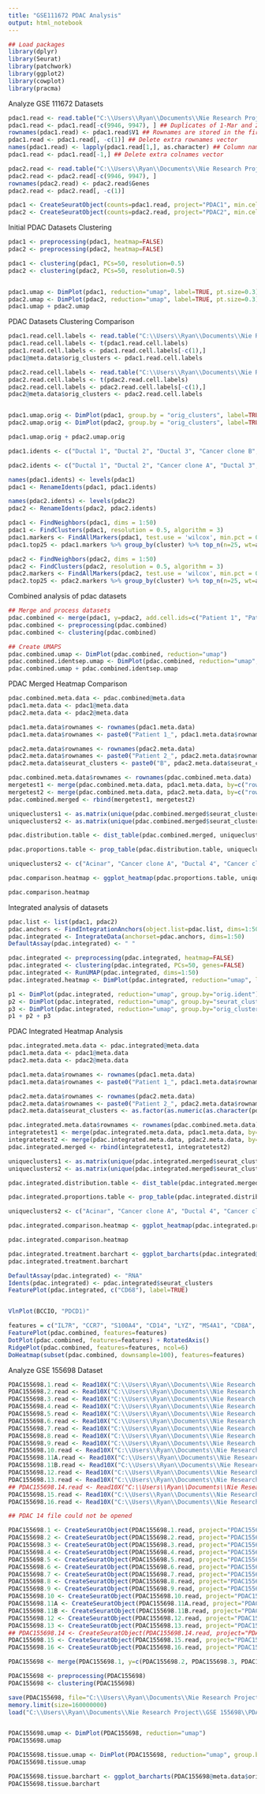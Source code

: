 ```yaml
---
title: "GSE111672 PDAC Analysis"
output: html_notebook
---
```


```r
## Load packages
library(dplyr)
library(Seurat)
library(patchwork)
library(ggplot2)
library(cowplot)
library(pracma)
```



Analyze GSE 111672 Datasets

```r

pdac1.read <- read.table("C:\\Users\\Ryan\\Documents\\Nie Research Project\\GSE111672\\GSE111672_PDAC-A-indrop-filtered-expMat.txt", sep = "\t", as.is = 1)
pdac1.read <- pdac1.read[-c(9946, 9947), ] ## Duplicates of 1-Mar and 2-Mar genes (excel error??)
rownames(pdac1.read) <- pdac1.read$V1 ## Rownames are stored in the first column of the dataset
pdac1.read <- pdac1.read[, -c(1)] ## Delete extra rownames vector
names(pdac1.read) <- lapply(pdac1.read[1,], as.character) ## Column names are stored in the first row of the dataset
pdac1.read <- pdac1.read[-1,] ## Delete extra colnames vector

pdac2.read <- read.table("C:\\Users\\Ryan\\Documents\\Nie Research Project\\GSE111672\\GSE111672_PDAC-B-indrop-filtered-expMat.txt", sep = "\t", header = TRUE, as.is = 1)
pdac2.read <- pdac2.read[-c(9946, 9947), ]
rownames(pdac2.read) <- pdac2.read$Genes
pdac2.read <- pdac2.read[, -c(1)]

pdac1 <- CreateSeuratObject(counts=pdac1.read, project="PDAC1", min.cells=1, min.features=1)
pdac2 <- CreateSeuratObject(counts=pdac2.read, project="PDAC2", min.cells=1, min.features=1)
```



Initial PDAC Datasets Clustering

```r

pdac1 <- preprocessing(pdac1, heatmap=FALSE)
pdac2 <- preprocessing(pdac2, heatmap=FALSE)

pdac1 <- clustering(pdac1, PCs=50, resolution=0.5)
pdac2 <- clustering(pdac2, PCs=50, resolution=0.5)


pdac1.umap <- DimPlot(pdac1, reduction="umap", label=TRUE, pt.size=0.3) + NoLegend()
pdac2.umap <- DimPlot(pdac2, reduction="umap", label=TRUE, pt.size=0.3) + NoLegend()
pdac1.umap + pdac2.umap

```



PDAC Datasets Clustering Comparison 

```r

pdac1.read.cell.labels <- read.table("C:\\Users\\Ryan\\Documents\\Nie Research Project\\GSE111672\\GSE111672_PDAC-A-indrop-filtered-expMat.txt", nrows=1, header=FALSE, sep = "\t", as.is = 1)
pdac1.read.cell.labels <- t(pdac1.read.cell.labels)
pdac1.read.cell.labels <- pdac1.read.cell.labels[-c(1),]
pdac1@meta.data$orig_clusters <- pdac1.read.cell.labels

pdac2.read.cell.labels <- read.table("C:\\Users\\Ryan\\Documents\\Nie Research Project\\GSE111672\\GSE111672_PDAC-B-indrop-filtered-expMat.txt", nrows=1, header=FALSE, sep = "\t", as.is = 1)
pdac2.read.cell.labels <- t(pdac2.read.cell.labels)
pdac2.read.cell.labels <- pdac2.read.cell.labels[-c(1),]
pdac2@meta.data$orig_clusters <- pdac2.read.cell.labels


pdac1.umap.orig <- DimPlot(pdac1, group.by = "orig_clusters", label=TRUE, pt.size=0.2) + NoLegend()
pdac2.umap.orig <- DimPlot(pdac2, group.by = "orig_clusters", label=TRUE, pt.size=0.2) + NoLegend()

pdac1.umap.orig + pdac2.umap.orig

pdac1.idents <- c("Ductal 1", "Ductal 2", "Ductal 3", "Cancer clone B", "Macrophages", "Cancer clone A", "Ductal 4", "T & NK", "Tuft", "Endocrine & RBCs", "Acinar", "Endothelial")

pdac2.idents <- c("Ductal 1", "Ductal 2", "Cancer clone A", "Ductal 3", "Endothelial", "Macrophages", "Ductal 4", "Tuft & Endocrine", "Acinar")

names(pdac1.idents) <- levels(pdac1)
pdac1 <- RenameIdents(pdac1, pdac1.idents)

names(pdac2.idents) <- levels(pdac2)
pdac2 <- RenameIdents(pdac2, pdac2.idents)

```



```r

pdac1 <- FindNeighbors(pdac1, dims = 1:50)
pdac1 <- FindClusters(pdac1, resolution = 0.5, algorithm = 3)
pdac1.markers <- FindAllMarkers(pdac1, test.use = 'wilcox', min.pct = 0.25, logfc.threshold = 0.50, max.cells.per.ident = 500)
pdac1.top25 <- pdac1.markers %>% group_by(cluster) %>% top_n(n=25, wt=avg_logFC)

pdac2 <- FindNeighbors(pdac2, dims = 1:50)
pdac2 <- FindClusters(pdac2, resolution = 0.5, algorithm = 3)
pdac2.markers <- FindAllMarkers(pdac2, test.use = 'wilcox', min.pct = 0.25, logfc.threshold = 0.50, max.cells.per.ident = 500)
pdac2.top25 <- pdac2.markers %>% group_by(cluster) %>% top_n(n=25, wt=avg_logFC)

```



Combined analysis of pdac datasets

```r
## Merge and process datasets 
pdac.combined <- merge(pdac1, y=pdac2, add.cell.ids=c("Patient 1", "Patient 2"), project="Merged PDAC")
pdac.combined <- preprocessing(pdac.combined)
pdac.combined <- clustering(pdac.combined)

## Create UMAPS
pdac.combined.umap <- DimPlot(pdac.combined, reduction="umap")
pdac.combined.identsep.umap <- DimPlot(pdac.combined, reduction="umap", group.by="orig.ident")
pdac.combined.umap + pdac.combined.identsep.umap


```

PDAC Merged Heatmap Comparison 

```r
pdac.combined.meta.data <- pdac.combined@meta.data
pdac1.meta.data <- pdac1@meta.data
pdac2.meta.data <- pdac2@meta.data

pdac1.meta.data$rownames <- rownames(pdac1.meta.data)
pdac1.meta.data$rownames <- paste0("Patient 1_", pdac1.meta.data$rownames)

pdac2.meta.data$rownames <- rownames(pdac2.meta.data)
pdac2.meta.data$rownames <- paste0("Patient 2_", pdac2.meta.data$rownames)
pdac2.meta.data$seurat_clusters <- paste0("B", pdac2.meta.data$seurat_clusters)

pdac.combined.meta.data$rownames <- rownames(pdac.combined.meta.data)
mergetest1 <- merge(pdac.combined.meta.data, pdac1.meta.data, by=c("rownames", "nCount_RNA"))
mergetest2 <- merge(pdac.combined.meta.data, pdac2.meta.data, by=c("rownames", "nCount_RNA"))
pdac.combined.merged <- rbind(mergetest1, mergetest2)

uniqueclusters1 <- as.matrix(unique(pdac.combined.merged$seurat_clusters.x))
uniqueclusters2 <- as.matrix(unique(pdac.combined.merged$seurat_clusters.y))

pdac.distribution.table <- dist_table(pdac.combined.merged, uniqueclusters1, uniqueclusters2, 6, 12)

pdac.proportions.table <- prop_table(pdac.distribution.table, uniqueclusters1, uniqueclusters2)

uniqueclusters2 <- c("Acinar", "Cancer clone A", "Ductal 4", "Cancer clone B", "Ductal 3", "Ductal 1", "Ductal 2", "Tuft", "T & NK", "Endothelial", "Macrophages", "Endocrine & RBCs", "B_Acinar", "B_Cancer clone A", "B_Ductal 4", "B_Ductal 3", "B_Ductal 2", "B_Tuft & Endocrine", "B_Macrophages", "B_Ductal 1", "B_Endothelial")

pdac.comparison.heatmap <- ggplot_heatmap(pdac.proportions.table, uniqueclusters1, uniqueclusters2, c("RdGy"), c("Merged Clustering"), c("Individual Clustering"))

pdac.comparison.heatmap

```



Integrated analysis of datasets 

```r

pdac.list <- list(pdac1, pdac2)
pdac.anchors <- FindIntegrationAnchors(object.list=pdac.list, dims=1:50)
pdac.integrated <- IntegrateData(anchorset=pdac.anchors, dims=1:50)
DefaultAssay(pdac.integrated) <- " "

pdac.integrated <- preprocessing(pdac.integrated, heatmap=FALSE)
pdac.integrated <- clustering(pdac.integrated, PCs=50, genes=FALSE)
pdac.integrated <- RunUMAP(pdac.integrated, dims=1:50)
pdac.integrated.heatmap <- DimPlot(pdac.integrated, reduction="umap", label=TRUE, pt.size = 0.1) + NoLegend() 

p1 <- DimPlot(pdac.integrated, reduction="umap", group.by="orig.ident")
p2 <- DimPlot(pdac.integrated, reduction="umap", group.by="seurat_clusters")
p3 <- DimPlot(pdac.integrated, reduction="umap", group.by="orig_clusters", label=TRUE) + NoLegend()
p1 + p2 + p3

```



PDAC Integrated Heatmap Analysis

```r

pdac.integrated.meta.data <- pdac.integrated@meta.data
pdac1.meta.data <- pdac1@meta.data
pdac2.meta.data <- pdac2@meta.data

pdac1.meta.data$rownames <- rownames(pdac1.meta.data)
pdac1.meta.data$rownames <- paste0("Patient 1_", pdac1.meta.data$rownames)

pdac2.meta.data$rownames <- rownames(pdac2.meta.data)
pdac2.meta.data$rownames <- paste0("Patient 2_", pdac2.meta.data$rownames)
pdac2.meta.data$seurat_clusters <- as.factor(as.numeric(as.character(pdac2.meta.data$seurat_clusters)) + 12)

pdac.integrated.meta.data$rownames <- rownames(pdac.combined.meta.data)
integratetest1 <- merge(pdac.integrated.meta.data, pdac1.meta.data, by=c("rownames", "nCount_RNA"))
integratetest2 <- merge(pdac.integrated.meta.data, pdac2.meta.data, by=c("rownames", "nCount_RNA"))
pdac.integrated.merged <- rbind(integratetest1, integratetest2)

uniqueclusters1 <- as.matrix(unique(pdac.integrated.merged$seurat_clusters.x))
uniqueclusters2 <- as.matrix(unique(pdac.integrated.merged$seurat_clusters.y))

pdac.integrated.distribution.table <- dist_table(pdac.integrated.merged, uniqueclusters1, uniqueclusters2, 6, 12)

pdac.integrated.proportions.table <- prop_table(pdac.integrated.distribution.table, uniqueclusters1, uniqueclusters2)

uniqueclusters2 <- c("Acinar", "Cancer clone A", "Ductal 4", "Cancer clone B", "Ductal 3", "Ductal 1", "Ductal 2", "Tuft", "T & NK", "Endothelial", "Macrophages", "Endocrine & RBCs", "B_Acinar", "B_Cancer clone A", "B_Ductal 4", "B_Ductal 3", "B_Ductal 2", "B_Tuft & Endocrine", "B_Macrophages", "B_Ductal 1", "B_Endothelial")

pdac.integrated.comparison.heatmap <- ggplot_heatmap(pdac.integrated.proportions.table, uniqueclusters1, uniqueclusters2, c("RdGy"), c("Integrated Clustering"), c("Individual Clustering"))

pdac.integrated.comparison.heatmap

```



```r
pdac.integrated.treatment.barchart <- ggplot_barcharts(pdac.integrated@meta.data$orig.ident, pdac.integrated@meta.data$seurat_clusters, colors="PuBu")
pdac.integrated.treatment.barchart


```


```r

DefaultAssay(pdac.integrated) <- "RNA"
Idents(pdac.integrated) <- pdac.integrated$seurat_clusters
FeaturePlot(pdac.integrated, c("CD68"), label=TRUE)


VlnPlot(BCCIO, "PDCD1)"

```




```r
features = c("IL7R", "CCR7", "S100A4", "CD14", "LYZ", "MS4A1", "CD8A", "FCGR3A", "MS4A7", "GNLY", "NKG7", "FCER1A", "CST3", "PPBP")
FeaturePlot(pdac.combined, features=features)
DotPlot(pdac.combined, features=features) + RotatedAxis()
RidgePlot(pdac.combined, features=features, ncol=6)
DoHeatmap(subset(pdac.combined, downsample=100), features=features)
```



Analyze GSE 155698 Dataset

```r

PDAC155698.1.read <- Read10X("C:\\Users\\Ryan\\Documents\\Nie Research Project\\GSE 155698\\GSM4710700\\GSM4710689_PDAC_TISSUE_1\\PDAC_TISSUE_1\\filtered_feature_bc_matrix\\")
PDAC155698.2.read <- Read10X("C:\\Users\\Ryan\\Documents\\Nie Research Project\\GSE 155698\\GSM4710700\\GSM4710690_PDAC_TISSUE_2\\PDAC_TISSUE_2\\filtered_feature_bc_matrix\\")
PDAC155698.3.read <- Read10X("C:\\Users\\Ryan\\Documents\\Nie Research Project\\GSE 155698\\GSM4710700\\GSM4710691_PDAC_TISSUE_3\\PDAC_TISSUE_3\\filtered_feature_bc_matrix\\")
PDAC155698.4.read <- Read10X("C:\\Users\\Ryan\\Documents\\Nie Research Project\\GSE 155698\\GSM4710700\\GSM4710692_PDAC_TISSUE_4\\PDAC_TISSUE_4\\filtered_feature_bc_matrix\\")
PDAC155698.5.read <- Read10X("C:\\Users\\Ryan\\Documents\\Nie Research Project\\GSE 155698\\GSM4710700\\GSM4710693_PDAC_TISSUE_5\\PDAC_TISSUE_5\\filtered_feature_bc_matrix\\")
PDAC155698.6.read <- Read10X("C:\\Users\\Ryan\\Documents\\Nie Research Project\\GSE 155698\\GSM4710700\\GSM4710694_PDAC_TISSUE_6\\PDAC_TISSUE_6\\filtered_feature_bc_matrix\\")
PDAC155698.7.read <- Read10X("C:\\Users\\Ryan\\Documents\\Nie Research Project\\GSE 155698\\GSM4710700\\GSM4710695_PDAC_TISSUE_7\\PDAC_TISSUE_7\\filtered_feature_bc_matrix\\")
PDAC155698.8.read <- Read10X("C:\\Users\\Ryan\\Documents\\Nie Research Project\\GSE 155698\\GSM4710700\\GSM4710696_PDAC_TISSUE_8\\PDAC_TISSUE_8\\filtered_feature_bc_matrix\\")
PDAC155698.9.read <- Read10X("C:\\Users\\Ryan\\Documents\\Nie Research Project\\GSE 155698\\GSM4710700\\GSM4710697_PDAC_TISSUE_9\\PDAC_TISSUE_9\\filtered_feature_bc_matrix\\")
PDAC155698.10.read <- Read10X("C:\\Users\\Ryan\\Documents\\Nie Research Project\\GSE 155698\\GSM4710700\\GSM4710698_PDAC_TISSUE_10\\PDAC_TISSUE_10\\filtered_feature_bc_matrix\\")
PDAC155698.11A.read <- Read10X("C:\\Users\\Ryan\\Documents\\Nie Research Project\\GSE 155698\\GSM4710700\\GSM4710699_PDAC_TISSUE_11A\\PDAC_TISSUE_11A\\filtered_feature_bc_matrix\\")
PDAC155698.11B.read <- Read10X("C:\\Users\\Ryan\\Documents\\Nie Research Project\\GSE 155698\\GSM4710700\\GSM4710700_PDAC_TISSUE_11B\\PDAC_TISSUE_11B\\filtered_feature_bc_matrix\\")
PDAC155698.12.read <- Read10X("C:\\Users\\Ryan\\Documents\\Nie Research Project\\GSE 155698\\GSM4710700\\GSM4710701_PDAC_TISSUE_12\\PDAC_TISSUE_12\\filtered_feature_bc_matrix\\")
PDAC155698.13.read <- Read10X("C:\\Users\\Ryan\\Documents\\Nie Research Project\\GSE 155698\\GSM4710700\\GSM4710702_PDAC_TISSUE_13\\PDAC_TISSUE_13\\filtered_feature_bc_matrix\\")
## PDAC155698.14.read <- Read10X("C:\\Users\\Ryan\\Documents\\Nie Research Project\\GSE 155698\\GSM4710700\\GSM4710703_PDAC_TISSUE_14\\PDAC_TISSUE_14\\filtered_feature_bc_matrix\\")
PDAC155698.15.read <- Read10X("C:\\Users\\Ryan\\Documents\\Nie Research Project\\GSE 155698\\GSM4710700\\GSM4710704_PDAC_TISSUE_15\\PDAC_TISSUE_15\\filtered_feature_bc_matrix\\")
PDAC155698.16.read <- Read10X("C:\\Users\\Ryan\\Documents\\Nie Research Project\\GSE 155698\\GSM4710700\\GSM4710705_PDAC_TISSUE_16\\PDAC_TISSUE_16\\filtered_gene_bc_matrices\\")

## PDAC 14 file could not be opened 

PDAC155698.1 <- CreateSeuratObject(PDAC155698.1.read, project="PDAC155698.1", min.cells=3, min.features=200)
PDAC155698.2 <- CreateSeuratObject(PDAC155698.2.read, project="PDAC155698.2", min.cells=3, min.features=200)
PDAC155698.3 <- CreateSeuratObject(PDAC155698.3.read, project="PDAC155698.3", min.cells=3, min.features=200)
PDAC155698.4 <- CreateSeuratObject(PDAC155698.4.read, project="PDAC155698.4", min.cells=3, min.features=200)
PDAC155698.5 <- CreateSeuratObject(PDAC155698.5.read, project="PDAC155698.5", min.cells=3, min.features=200)
PDAC155698.6 <- CreateSeuratObject(PDAC155698.6.read, project="PDAC155698.6", min.cells=3, min.features=200)
PDAC155698.7 <- CreateSeuratObject(PDAC155698.7.read, project="PDAC155698.7", min.cells=3, min.features=200)
PDAC155698.8 <- CreateSeuratObject(PDAC155698.8.read, project="PDAC155698.8", min.cells=3, min.features=200)
PDAC155698.9 <- CreateSeuratObject(PDAC155698.9.read, project="PDAC155698.9", min.cells=3, min.features=200)
PDAC155698.10 <- CreateSeuratObject(PDAC155698.10.read, project="PDAC155698.10", min.cells=3, min.features=200)
PDAC155698.11A <- CreateSeuratObject(PDAC155698.11A.read, project="PDAC155698.11A", min.cells=3, min.features=200)
PDAC155698.11B <- CreateSeuratObject(PDAC155698.11B.read, project="PDAC155698.11B", min.cells=3, min.features=200)
PDAC155698.12 <- CreateSeuratObject(PDAC155698.12.read, project="PDAC155698.12", min.cells=3, min.features=200)
PDAC155698.13 <- CreateSeuratObject(PDAC155698.13.read, project="PDAC155698.13", min.cells=3, min.features=200)
## PDAC155698.14 <- CreateSeuratObject(PDAC155698.14.read, project="PDAC155698.14", min.cells=3, min.features=200)
PDAC155698.15 <- CreateSeuratObject(PDAC155698.15.read, project="PDAC155698.15", min.cells=3, min.features=200)
PDAC155698.16 <- CreateSeuratObject(PDAC155698.16.read, project="PDAC155698.16", min.cells=3, min.features=200)

PDAC155698 <- merge(PDAC155698.1, y=c(PDAC155698.2, PDAC155698.3, PDAC155698.4, PDAC155698.5, PDAC155698.6, PDAC155698.7, PDAC155698.8, PDAC155698.9, PDAC155698.10, PDAC155698.11A, PDAC155698.11B, PDAC155698.12, PDAC155698.13, PDAC155698.15, PDAC155698.16), add.cell.ids = c("tissue1", "tissue2", "tissue3", "tissue4", "tissue5", "tissue6", "tissue7", "tissue8", "tissue9", "tissue10", "tissue11A", "tissue11B", "tissue12", "tissue13", "tissue15", "tissue16"), project="PDAC155698")

PDAC155698 <- preprocessing(PDAC155698)
PDAC155698 <- clustering(PDAC155698)

save(PDAC155698, file="C:\\Users\\Ryan\\Documents\\Nie Research Project\\GSE 155698\\PDAC155698")
memory.limit(size=160000000)
load("C:\\Users\\Ryan\\Documents\\Nie Research Project\\GSE 155698\\PDAC155698")


PDAC155698.umap <- DimPlot(PDAC155698, reduction="umap")
PDAC155698.umap

```



```r

PDAC155698.tissue.umap <- DimPlot(PDAC155698, reduction="umap", group.by="orig.ident")
PDAC155698.tissue.umap

PDAC155698.tissue.barchart <- ggplot_barcharts(PDAC155698@meta.data$orig.ident, PDAC155698@meta.data$seurat_clusters, colors="Accent", manycolors=TRUE)
PDAC155698.tissue.barchart

```